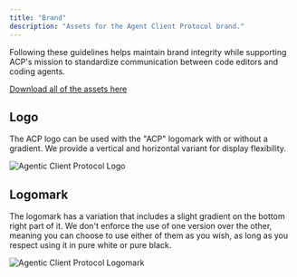 ```yaml
---
title: "Brand"
description: "Assets for the Agent Client Protocol brand."
---
```


Following these guidelines helps maintain brand integrity while supporting ACP's mission to standardize communication between code editors and coding agents.

[Download all of the assets here](https://zed.dev/acp/acp-brand.zip)

## Logo

The ACP logo can be used with the "ACP" logomark with or without a gradient.
We provide a vertical and horizontal variant for display flexibility.

<Frame>
  <img src="https://zed.dev/acp/acp-docs-logo.webp" alt="Agentic Client Protocol Logo" />
</Frame>

## Logomark

The logomark has a variation that includes a slight gradient on the bottom right part of it.
We don't enforce the use of one version over the other, meaning you can choose to use either of them as you wish, as long as you respect using it in pure white or pure black.

<Frame>
  <img src="https://zed.dev/acp/acp-docs-logo-mark.webp" alt="Agentic Client Protocol Logomark" />
</Frame>
